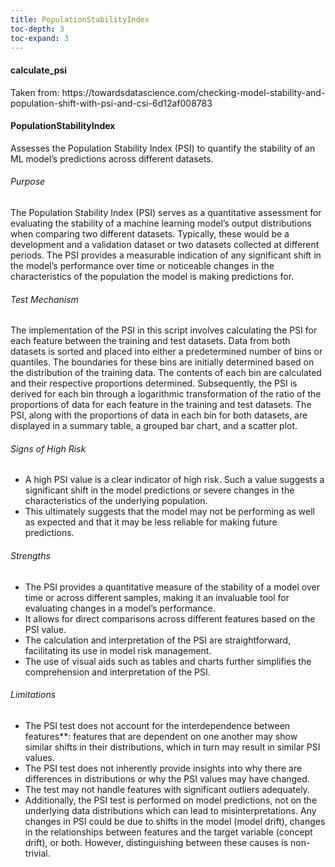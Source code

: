 ```yaml
---
title: PopulationStabilityIndex
toc-depth: 3
toc-expand: 3
---
```







  
#### calculate_psi

Taken from:
https://towardsdatascience.com/checking-model-stability-and-population-shift-with-psi-and-csi-6d12af008783




 
#### PopulationStabilityIndex

Assesses the Population Stability Index (PSI) to quantify the stability of an ML model's predictions across
different datasets.

###### Purpose

The Population Stability Index (PSI) serves as a quantitative assessment for evaluating the stability of a machine
learning model's output distributions when comparing two different datasets. Typically, these would be a
development and a validation dataset or two datasets collected at different periods. The PSI provides a measurable
indication of any significant shift in the model's performance over time or noticeable changes in the
characteristics of the population the model is making predictions for.

###### Test Mechanism

The implementation of the PSI in this script involves calculating the PSI for each feature between the training and
test datasets. Data from both datasets is sorted and placed into either a predetermined number of bins or
quantiles. The boundaries for these bins are initially determined based on the distribution of the training data.
The contents of each bin are calculated and their respective proportions determined. Subsequently, the PSI is
derived for each bin through a logarithmic transformation of the ratio of the proportions of data for each feature
in the training and test datasets. The PSI, along with the proportions of data in each bin for both datasets, are
displayed in a summary table, a grouped bar chart, and a scatter plot.

###### Signs of High Risk

- A high PSI value is a clear indicator of high risk. Such a value suggests a significant shift in the model
predictions or severe changes in the characteristics of the underlying population.
- This ultimately suggests that the model may not be performing as well as expected and that it may be less
reliable for making future predictions.

###### Strengths

- The PSI provides a quantitative measure of the stability of a model over time or across different samples, making
it an invaluable tool for evaluating changes in a model's performance.
- It allows for direct comparisons across different features based on the PSI value.
- The calculation and interpretation of the PSI are straightforward, facilitating its use in model risk management.
- The use of visual aids such as tables and charts further simplifies the comprehension and interpretation of the
PSI.

###### Limitations

- The PSI test does not account for the interdependence between features**: features that are dependent on one
another may show similar shifts in their distributions, which in turn may result in similar PSI values.
- The PSI test does not inherently provide insights into why there are differences in distributions or why the PSI
values may have changed.
- The test may not handle features with significant outliers adequately.
- Additionally, the PSI test is performed on model predictions, not on the underlying data distributions which can
lead to misinterpretations. Any changes in PSI could be due to shifts in the model (model drift), changes in the
relationships between features and the target variable (concept drift), or both. However, distinguishing between
these causes is non-trivial.




 